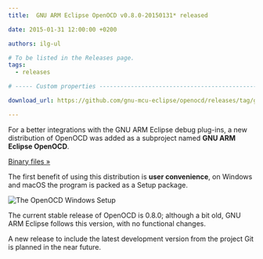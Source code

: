 ```yaml
---
title:  GNU ARM Eclipse OpenOCD v0.8.0-20150131* released

date: 2015-01-31 12:00:00 +0200

authors: ilg-ul

# To be listed in the Releases page.
tags:
  - releases

# ----- Custom properties -----------------------------------------------------

download_url: https://github.com/gnu-mcu-eclipse/openocd/releases/tag/gae-0.8.0-20150131/

---
```


For a better integrations with the GNU ARM Eclipse debug plug-ins, a new distribution of OpenOCD was added as a subproject named **GNU ARM Eclipse OpenOCD**.

<!-- truncate -->

<p><a href={frontMatter.download_url}>Binary files »</a></p>

The first benefit of using this distribution is **user convenience**, on Windows and macOS the program is packed as a Setup package.

![The OpenOCD Windows Setup](/img/2015/openocd-setup-wizard.png)

The current stable release of OpenOCD is 0.8.0; although a bit old, GNU ARM Eclipse follows this version, with no functional changes.

A new release to include the latest development version from the project Git is planned in the near future.
